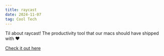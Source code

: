```yaml
---
title: raycast
date: 2024-11-07
tag: Cool Tech
---
```


Til about raycast! The productivity tool that our macs should have shipped with
❤️

[Check it out here](https://www.raycast.com/)
